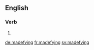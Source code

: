 ==English==

===Verb===
{{head|en}}

# {{present participle of|madefy|lang=en}}

[[de:madefying]]
[[fr:madefying]]
[[sv:madefying]]